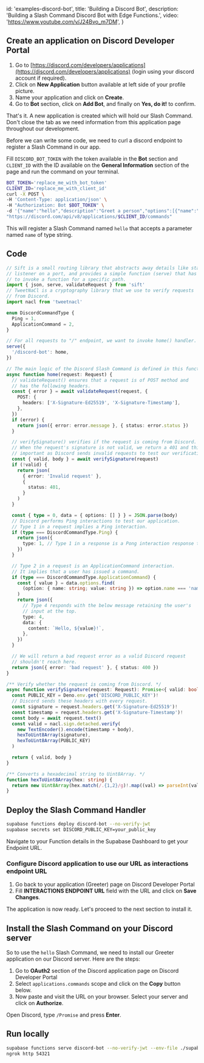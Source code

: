 
  id: 'examples-discord-bot',
  title: 'Building a Discord Bot',
  description: 'Building a Slash Command Discord Bot with Edge Functions.',
  video: 'https://www.youtube.com/v/J24Bvo_m7DM',
}

<div class="video-container">
  <IFrameWithConsent
    src="https://www.youtube-nocookie.com/embed/J24Bvo_m7DM"
    frameBorder="1"
    allow="accelerometer; autoplay; clipboard-write; encrypted-media; gyroscope; picture-in-picture"
    allowFullScreen
  ></IFrameWithConsent>
</div>

## Create an application on Discord Developer Portal

1. Go to [https://discord.com/developers/applications](https://discord.com/developers/applications) (login using your discord account if required).
2. Click on **New Application** button available at left side of your profile picture.
3. Name your application and click on **Create**.
4. Go to **Bot** section, click on **Add Bot**, and finally on **Yes, do it!** to confirm.

That's it. A new application is created which will hold our Slash Command. Don't close the tab as we need information from this application page throughout our development.

Before we can write some code, we need to curl a discord endpoint to register a Slash Command in our app.

Fill `DISCORD_BOT_TOKEN` with the token available in the **Bot** section and `CLIENT_ID` with the ID available on the **General Information** section of the page and run the command on your terminal.

```bash
BOT_TOKEN='replace_me_with_bot_token'
CLIENT_ID='replace_me_with_client_id'
curl -X POST \
-H 'Content-Type: application/json' \
-H "Authorization: Bot $BOT_TOKEN" \
-d '{"name":"hello","description":"Greet a person","options":[{"name":"name","description":"The name of the person","type":3,"required":true}]}' \
"https://discord.com/api/v8/applications/$CLIENT_ID/commands"
```

This will register a Slash Command named `hello` that accepts a parameter named `name` of type string.

## Code

```ts index.ts
// Sift is a small routing library that abstracts away details like starting a
// listener on a port, and provides a simple function (serve) that has an API
// to invoke a function for a specific path.
import { json, serve, validateRequest } from 'sift'
// TweetNaCl is a cryptography library that we use to verify requests
// from Discord.
import nacl from 'tweetnacl'

enum DiscordCommandType {
  Ping = 1,
  ApplicationCommand = 2,
}

// For all requests to "/" endpoint, we want to invoke home() handler.
serve({
  '/discord-bot': home,
})

// The main logic of the Discord Slash Command is defined in this function.
async function home(request: Request) {
  // validateRequest() ensures that a request is of POST method and
  // has the following headers.
  const { error } = await validateRequest(request, {
    POST: {
      headers: ['X-Signature-Ed25519', 'X-Signature-Timestamp'],
    },
  })
  if (error) {
    return json({ error: error.message }, { status: error.status })
  }

  // verifySignature() verifies if the request is coming from Discord.
  // When the request's signature is not valid, we return a 401 and this is
  // important as Discord sends invalid requests to test our verification.
  const { valid, body } = await verifySignature(request)
  if (!valid) {
    return json(
      { error: 'Invalid request' },
      {
        status: 401,
      }
    )
  }

  const { type = 0, data = { options: [] } } = JSON.parse(body)
  // Discord performs Ping interactions to test our application.
  // Type 1 in a request implies a Ping interaction.
  if (type === DiscordCommandType.Ping) {
    return json({
      type: 1, // Type 1 in a response is a Pong interaction response type.
    })
  }

  // Type 2 in a request is an ApplicationCommand interaction.
  // It implies that a user has issued a command.
  if (type === DiscordCommandType.ApplicationCommand) {
    const { value } = data.options.find(
      (option: { name: string; value: string }) => option.name === 'name'
    )
    return json({
      // Type 4 responds with the below message retaining the user's
      // input at the top.
      type: 4,
      data: {
        content: `Hello, ${value}!`,
      },
    })
  }

  // We will return a bad request error as a valid Discord request
  // shouldn't reach here.
  return json({ error: 'bad request' }, { status: 400 })
}

/** Verify whether the request is coming from Discord. */
async function verifySignature(request: Request): Promise<{ valid: boolean; body: string }> {
  const PUBLIC_KEY = Deno.env.get('DISCORD_PUBLIC_KEY')!
  // Discord sends these headers with every request.
  const signature = request.headers.get('X-Signature-Ed25519')!
  const timestamp = request.headers.get('X-Signature-Timestamp')!
  const body = await request.text()
  const valid = nacl.sign.detached.verify(
    new TextEncoder().encode(timestamp + body),
    hexToUint8Array(signature),
    hexToUint8Array(PUBLIC_KEY)
  )

  return { valid, body }
}

/** Converts a hexadecimal string to Uint8Array. */
function hexToUint8Array(hex: string) {
  return new Uint8Array(hex.match(/.{1,2}/g)!.map((val) => parseInt(val, 16)))
}
```

## Deploy the Slash Command Handler

```bash
supabase functions deploy discord-bot --no-verify-jwt
supabase secrets set DISCORD_PUBLIC_KEY=your_public_key
```

Navigate to your Function details in the Supabase Dashboard to get your Endpoint URL.

### Configure Discord application to use our URL as interactions endpoint URL

1. Go back to your application (Greeter) page on Discord Developer Portal
2. Fill **INTERACTIONS ENDPOINT URL** field with the URL and click on **Save Changes**.

The application is now ready. Let's proceed to the next section to install it.

## Install the Slash Command on your Discord server

So to use the `hello` Slash Command, we need to install our Greeter application on our Discord server. Here are the steps:

1. Go to **OAuth2** section of the Discord application page on Discord Developer Portal
2. Select `applications.commands` scope and click on the **Copy** button below.
3. Now paste and visit the URL on your browser. Select your server and click on **Authorize**.

Open Discord, type `/Promise` and press **Enter**.

## Run locally

```bash
supabase functions serve discord-bot --no-verify-jwt --env-file ./supabase/.env.local
ngrok http 54321
```


